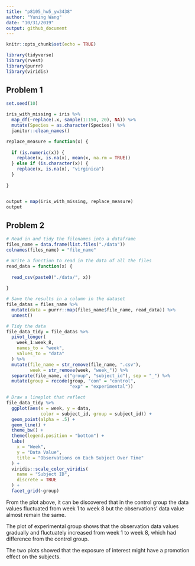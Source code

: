 ```yaml
---
title: "p8105_hw5_yw3438"
author: "Yuning Wang"
date: "10/31/2019"
output: github_document
---
```


```r
knitr::opts_chunk$set(echo = TRUE)

library(tidyverse)
library(rvest)
library(purrr)
library(viridis)
```

## Problem 1

```r
set.seed(10)

iris_with_missing = iris %>% 
  map_df(~replace(.x, sample(1:150, 20), NA)) %>%
  mutate(Species = as.character(Species)) %>% 
  janitor::clean_names()
```



```r
replace_measure = function(x) {
  
  if (is.numeric(x)) {
    replace(x, is.na(x), mean(x, na.rm = TRUE))
  } else if (is.character(x)) {
    replace(x, is.na(x), "virginica")
  }
  
}


output = map(iris_with_missing, replace_measure)
output

```



## Problem 2

```r
# Read in and tidy the filenames into a dataframe
files_name = data.frame(list.files("./data")) 
colnames(files_name) = "file_name"

# Write a function to read in the data of all the files
read_data = function(x) {
  
  read_csv(paste0("./data/", x)) 
  
}

# Save the results in a column in the dataset
file_datas = files_name %>% 
  mutate(data = purrr::map(files_name$file_name, read_data)) %>% 
  unnest()

# Tidy the data
file_data_tidy = file_datas %>% 
  pivot_longer(
    week_1:week_8,
    names_to = "week",
    values_to = "data"
  ) %>% 
  mutate(file_name = str_remove(file_name, ".csv"),
         week = str_remove(week, "week_")) %>% 
  separate(file_name, c("group", "subject_id"), sep = "_") %>% 
  mutate(group = recode(group, "con" = "control", 
                        "exp" = "experimental"))

# Draw a lineplot that reflect
file_data_tidy %>% 
  ggplot(aes(x = week, y = data, 
             color = subject_id, group = subject_id)) + 
  geom_point(alpha = .5) + 
  geom_line() +
  theme_bw() +
  theme(legend.position = "bottom") +
  labs(
    x = "Week",
    y = "Data Value",
    title = "Observations on Each Subject Over Time"
  ) +
  viridis::scale_color_viridis(
    name = "Subject ID", 
    discrete = TRUE
  ) +
  facet_grid(~group)
```

From the plot above, it can be discovered that in the control group the data values fluctuated from week 1 to week 8 but the observations' data value almost remain the same.  
  
The plot of experimental group shows that the observation data values gradually and fluctuately increased from week 1 to week 8, which had difference from the control group.  
  
The two plots showed that the exposure of interest might have a promotion effect on the subjects.








